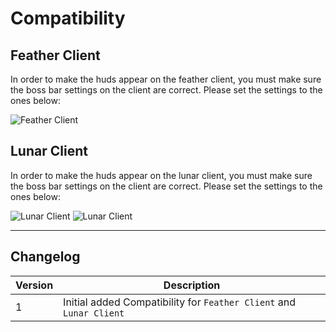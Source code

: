 # Compatibility

## Feather Client

In order to make the huds appear on the feather client, you must make sure the boss bar settings on the client are correct. Please set the settings to the ones below:

![Feather Client](https://cdn.discordapp.com/attachments/1240631069879963649/1245210770543738991/image.png?ex=6657ec66&is=66569ae6&hm=682753aa685b7cbcb517484d47712daa9b8762d6f8a5a5f4a9608cc3a5cf7f5a&)

## Lunar Client

In order to make the huds appear on the lunar client, you must make sure the boss bar settings on the client are correct. Please set the settings to the ones below:

![Lunar Client](https://cdn.discordapp.com/attachments/1240631069879963649/1245210839410016386/image.png?ex=6657ec77&is=66569af7&hm=28f3227beb10a309a0632399bcd5dd7b9bc2f4269b9f309e7a943adcc0314ffa&)
![Lunar Client](https://cdn.discordapp.com/attachments/1240631069879963649/1245210890349973534/image.png?ex=6657ec83&is=66569b03&hm=410fe2a48fee7962f265fa028b0642ced1a868a19e104adc7b2df8d4c7d72b53&)

---

## Changelog

| Version | Description                                                         |
| ------- | ------------------------------------------------------------------- |
| 1       | Initial added Compatibility for `Feather Client` and `Lunar Client` |
